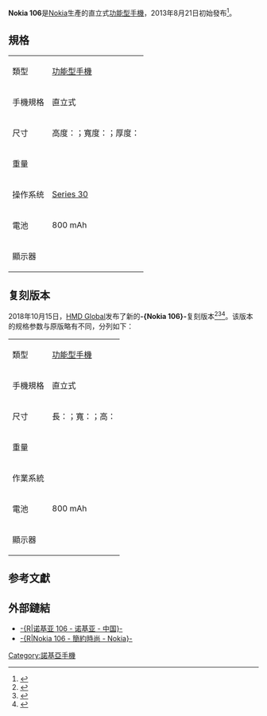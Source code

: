 {{NoteTA
|T=zh-hans:诺基亚 106; zh-hant:Nokia 106;
|G1=IT
|1=zh-hans:诺基亚 106; zh-hant:Nokia 106;
|2=zh-hans:诺基亚; zh-hant:Nokia;
}}
{{About|Nokia在2013年8月發布的行動電話|[[HMD_Global|HMD Global]]於2018年11月發行的行動電話|Nokia 106 (2018年)}}
{{Infobox mobile phone
| name         = Nokia 106
| codename     = 
| logo         = 
| logosize     = 
| image        = 
| imagesize    = 
| alt          = 
| caption      = 
| brand        = [[Nokia|Nokia]]
| manufacturer = [[Nokia|Nokia]]
| slogan       = 
| series       = -{zh-hans:[[诺基亚3位数系列|诺基亚3位数系列]]; zh-hant:[[Nokia_3位數系列|Nokia 3位數系列]];}-
| modelnumber  = 
| networks     = 
| released     = {{Start date and age|2013|08|21}}
| available    = 
| discontinued = 
| unitssold    = 
| unitsshipped = 
| predecessor  = 
| successor    = 
| related      = 
| type         = [[功能型手機|功能型手機]]
| form         = 直立式
| size         = 高度：{{convert|112.9|mm}}；寬度：{{convert|47.5|mm}}；厚度：{{convert|14.9|mm}}
| weight       = {{convert|74.2|g}}
| os           = [[Series_30|Series 30]]
| soc          = 
| cpu          = 
| gpu          = 
| memory       = 
| storage      = 
| memory_card  = 
| battery      = 800 mAh
| input        = 
| display      = {{convert|1.8|in}}
| ext_display  = 
| rear_camera  = 
| front_camera = 
| sound        = 
| connectivity = 
| other        = 
| sar          = 
| hac          = 
| website      = http://www.nokia.com/cn-zh/phones/phone/106{{zh-cn}}<br>http://www.nokia.com/tw-zh/phones/phone/106/{{zh-tw}}
| references   = 
}}
'''Nokia 106'''是[[Nokia|Nokia]]生產的直立式[[功能型手機|功能型手機]]，2013年8月21日初始發布<ref>{{Cite web |url=http://chinese.engadget.com/2013/08/21/nokia-106-107-official/ |title=存档副本 |accessdate=2017-08-26 |archive-date=2017-08-27 |archive-url=https://web.archive.org/web/20170827044534/http://chinese.engadget.com/2013/08/21/nokia-106-107-official/ |dead-url=no }}</ref>。

== 規格 ==
{| class="wikitable"
|-
|類型
|[[功能型手機|功能型手機]]
|-
|手機規格
|直立式
|-
|尺寸
|高度：{{convert|112.9|mm}}；寬度：{{convert|47.5|mm}}；厚度：{{convert|14.9|mm}}
|-
|重量
|{{convert|74.2|g}}
|-
|操作系统
|[[Series_30|Series 30]]
|-
|電池
|800 mAh
|-
|顯示器
|{{convert|1.8|in}}
|}

== 复刻版本 ==
2018年10月15日，[[HMD_Global|HMD Global]]发布了新的'''-{Nokia 106}-'''复刻版本<ref>{{cite web|url=http://tech.ifeng.com/a/20181116/45226706_0.shtml|title=HMD推出全新功能机-{Nokia 106}- 内置经典游戏|website=tech.ifeng.com|accessdate=2018-11-28}}</ref><ref>{{cite web|url=https://mashdigi.com/hmd-global-annouced-new-nokia-106-and-nokia-230-new-color/|title=HMD Global更新-{Nokia 106}-與-{Nokia 230}- 鎖定新興市場使用需求 - Mashdigi.com－科技、網路、趨勢、新知、生活、趣聞|website=mashdigi.com|accessdate=2018-11-28}}</ref><ref>{{Cite web |url=https://manhung.tech/2018/11/14/nokia-106-2018-%E7%99%BB%E5%A0%B4%EF%BC%8C%E5%83%85%E5%94%AE18%E7%BE%8E%E5%85%83%EF%BC%9Bnokia-230-%E6%96%B0%E5%A2%9E%E5%85%A9%E6%AC%BE%E9%A1%8F%E8%89%B2/ |title=存档副本 |accessdate=2020-09-26 |archive-date=2018-11-28 |archive-url=https://web.archive.org/web/20181128164459/https://manhung.tech/2018/11/14/nokia-106-2018-%e7%99%bb%e5%a0%b4%ef%bc%8c%e5%83%85%e5%94%ae18%e7%be%8e%e5%85%83%ef%bc%9bnokia-230-%e6%96%b0%e5%a2%9e%e5%85%a9%e6%ac%be%e9%a1%8f%e8%89%b2/ |dead-url=no }}</ref>。该版本的规格参数与原版略有不同，分列如下：

{| class="wikitable"
|-
|類型
|[[功能型手機|功能型手機]]
|-
|手機規格
|直立式
|-
|尺寸
|長：{{convert|111.15|mm}}；寬：{{convert|49.5|mm}}；高：{{convert|14.4|mm}}
|-
|重量
|{{convert|70.2|g}}
|-
|作業系統
|
|-
|電池
|800 mAh
|-
|顯示器
|{{convert|1.8|in|mm}}
|}

== 参考文獻 ==
{{Reflist}}

== 外部鏈結 ==
* [http://www.nokia.com/cn-zh/phones/phone/106 -{R|诺基亚 106 - 诺基亚 - 中国}-]{{Wayback|url=http://www.nokia.com/cn-zh/phones/phone/106 |date=20140702154609 }}{{zh-cn}}
* [http://www.nokia.com/tw-zh/phones/phone/106/ -{R|Nokia 106 - 簡約時尚 - Nokia}-]{{Wayback|url=http://www.nokia.com/tw-zh/phones/phone/106/ |date=20140121081445 }}{{zh-tw}}

{{Nokia 3-digit series}}
{{Nokia phones}}

[[Category:諾基亞手機|Category:諾基亞手機]]